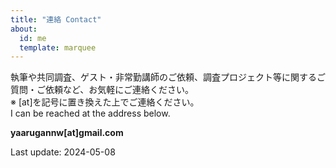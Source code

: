 ```yaml
---
title: "連絡 Contact"
about:
  id: me
  template: marquee
---
```


執筆や共同調査、ゲスト・非常勤講師のご依頼、調査プロジェクト等に関するご質問・ご依頼など、お気軽にご連絡ください。\
※ \[at\]を記号に置き換えた上でご連絡ください。\
I can be reached at the address below.

**yaarugannw\[at\]gmail.com**

Last update: 2024-05-08
